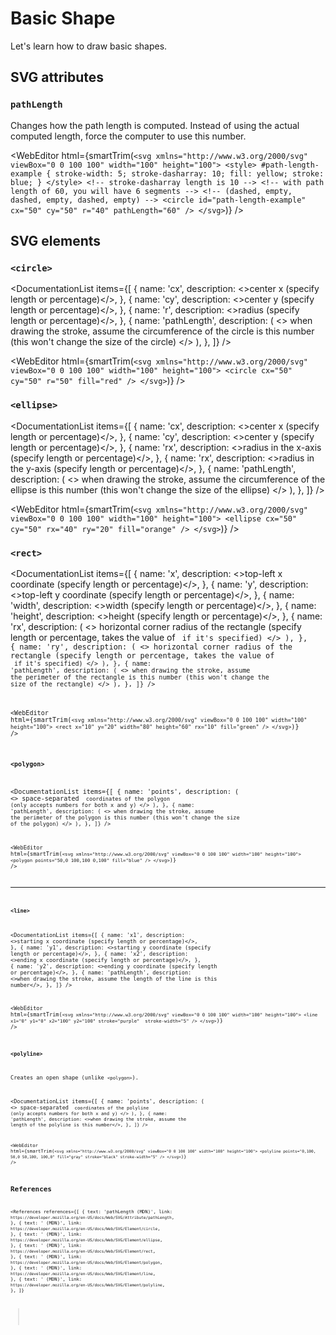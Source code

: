 
# Basic Shape

Let's learn how to draw basic shapes.

## SVG attributes

### `pathLength`

Changes how the path length is computed. Instead of using the actual computed length, force the computer to use this number.

<WebEditor
  html={smartTrim(`
    <svg xmlns="http://www.w3.org/2000/svg" viewBox="0 0 100 100" width="100" height="100">
      <style>
        #path-length-example {
          stroke-width: 5;
          stroke-dasharray: 10;
          fill: yellow;
          stroke: blue;
        }
      </style>
      <!-- stroke-dasharray length is 10 -->
      <!-- with path length of 60, you will have 6 segments -->
      <!-- (dashed, empty, dashed, empty, dashed, empty) -->
      <circle id="path-length-example" cx="50" cy="50" r="40" pathLength="60" />
    </svg>
  `)}
/>

## SVG elements

### `<circle>`

<DocumentationList
  items={[
    {
      name: 'cx',
      description: <>center x (specify length or percentage)</>,
    },
    {
      name: 'cy',
      description: <>center y (specify length or percentage)</>,
    },
    {
      name: 'r',
      description: <>radius (specify length or percentage)</>,
    },
    {
      name: 'pathLength',
      description: (
        <>
          when drawing the stroke, assume the circumference of the circle is this number (this won't
          change the size of the circle)
        </>
      ),
    },
  ]}
/>

<WebEditor
  html={smartTrim(`
    <svg xmlns="http://www.w3.org/2000/svg" viewBox="0 0 100 100" width="100" height="100">
      <circle cx="50" cy="50" r="50" fill="red" />
    </svg>
  `)}
/>

### `<ellipse>`

<DocumentationList
  items={[
    {
      name: 'cx',
      description: <>center x (specify length or percentage)</>,
    },
    {
      name: 'cy',
      description: <>center y (specify length or percentage)</>,
    },
    {
      name: 'rx',
      description: <>radius in the x-axis (specify length or percentage)</>,
    },
    {
      name: 'rx',
      description: <>radius in the y-axis (specify length or percentage)</>,
    },
    {
      name: 'pathLength',
      description: (
        <>
          when drawing the stroke, assume the circumference of the ellipse is this number (this
          won't change the size of the ellipse)
        </>
      ),
    },
  ]}
/>

<WebEditor
  html={smartTrim(`
    <svg xmlns="http://www.w3.org/2000/svg" viewBox="0 0 100 100" width="100" height="100">
      <ellipse cx="50" cy="50" rx="40" ry="20" fill="orange" />
    </svg>
  `)}
/>

### `<rect>`

<DocumentationList
  items={[
    {
      name: 'x',
      description: <>top-left x coordinate (specify length or percentage)</>,
    },
    {
      name: 'y',
      description: <>top-left y coordinate (specify length or percentage)</>,
    },
    {
      name: 'width',
      description: <>width (specify length or percentage)</>,
    },
    {
      name: 'height',
      description: <>height (specify length or percentage)</>,
    },
    {
      name: 'rx',
      description: (
        <>
          horizontal corner radius of the rectangle (specify length or percentage, takes the value
          of <Code str="ry" /> if it's specified)
        </>
      ),
    },
    {
      name: 'ry',
      description: (
        <>
          horizontal corner radius of the rectangle (specify length or percentage, takes the value
          of <Code str="rx" /> if it's specified)
        </>
      ),
    },
    {
      name: 'pathLength',
      description: (
        <>
          when drawing the stroke, assume the perimeter of the rectangle is this number (this won't
          change the size of the rectangle)
        </>
      ),
    },
  ]}
/>

<WebEditor
  html={smartTrim(`
    <svg xmlns="http://www.w3.org/2000/svg" viewBox="0 0 100 100" width="100" height="100">
      <rect x="10" y="20" width="80" height="60" rx="10" fill="green" />
    </svg>
  `)}
/>

### `<polygon>`

<DocumentationList
  items={[
    {
      name: 'points',
      description: (
        <>
          space-separated <Code str="x,y" /> coordinates of the polygon (only accepts numbers for
          both x and y)
        </>
      ),
    },
    {
      name: 'pathLength',
      description: (
        <>
          when drawing the stroke, assume the perimeter of the polygon is this number (this won't
          change the size of the polygon)
        </>
      ),
    },
  ]}
/>

<WebEditor
  html={smartTrim(`
    <svg xmlns="http://www.w3.org/2000/svg" viewBox="0 0 100 100" width="100" height="100">
      <polygon points="50,0 100,100 0,100" fill="blue" />
    </svg>
  `)}
/>

---

### `<line>`

<DocumentationList
  items={[
    {
      name: 'x1',
      description: <>starting x coordinate (specify length or percentage)</>,
    },
    {
      name: 'y1',
      description: <>starting y coordinate (specify length or percentage)</>,
    },
    {
      name: 'x2',
      description: <>ending x coordinate (specify length or percentage)</>,
    },
    {
      name: 'y2',
      description: <>ending y coordinate (specify length or percentage)</>,
    },
    {
      name: 'pathLength',
      description: <>when drawing the stroke, assume the length of the line is this number</>,
    },
  ]}
/>

<WebEditor
  html={smartTrim(`
    <svg xmlns="http://www.w3.org/2000/svg" viewBox="0 0 100 100" width="100" height="100">
      <line x1="0" y1="0" x2="100" y2="100" stroke="purple"  stroke-width="5" />
    </svg>
  `)}
/>

### `<polyline>`

Creates an open shape (unlike `<polygon>`).

<DocumentationList
  items={[
    {
      name: 'points',
      description: (
        <>
          space-separated <Code str="x,y" /> coordinates of the polyline (only accepts numbers for
          both x and y)
        </>
      ),
    },
    {
      name: 'pathLength',
      description: <>when drawing the stroke, assume the length of the polyline is this number</>,
    },
  ]}
/>

<WebEditor
  html={smartTrim(`
    <svg xmlns="http://www.w3.org/2000/svg" viewBox="0 0 100 100" width="100" height="100">
      <polyline points="0,100, 50,0 50,100, 100,0" fill="gray" stroke="black" stroke-width="5" />
    </svg>
  `)}
/>

## References

<References
  references={[
    {
      text: 'pathLength (MDN)',
      link: `https://developer.mozilla.org/en-US/docs/Web/SVG/Attribute/pathLength`,
    },
    {
      text: '<circle> (MDN)',
      link: `https://developer.mozilla.org/en-US/docs/Web/SVG/Element/circle`,
    },
    {
      text: '<ellipse> (MDN)',
      link: `https://developer.mozilla.org/en-US/docs/Web/SVG/Element/ellipse`,
    },
    {
      text: '<rect> (MDN)',
      link: `https://developer.mozilla.org/en-US/docs/Web/SVG/Element/rect`,
    },
    {
      text: '<polygon> (MDN)',
      link: `https://developer.mozilla.org/en-US/docs/Web/SVG/Element/polygon`,
    },
    {
      text: '<line> (MDN)',
      link: `https://developer.mozilla.org/en-US/docs/Web/SVG/Element/line`,
    },
    {
      text: '<polyline> (MDN)',
      link: `https://developer.mozilla.org/en-US/docs/Web/SVG/Element/polyline`,
    },
  ]}
></References>
